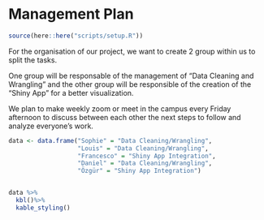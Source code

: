 # Management Plan

```r
source(here::here("scripts/setup.R"))
```


For the organisation of our project, we want to create 2 group within us to split the tasks. 

One group will be responsable of the management of "Data Cleaning and Wrangling" and the other group will be responsible of the creation of the "Shiny App" for a better visualization. 

We plan to make weekly zoom or meet in the campus every Friday afternoon to discuss between each other the next steps to follow and analyze everyone's work. 


```r

data <- data.frame("Sophie" = "Data Cleaning/Wrangling",
                   "Louis" = "Data Cleaning/Wrangling",
                   "Francesco" = "Shiny App Integration",
                   "Daniel" = "Data Cleaning/Wrangling",
                   "Özgür" = "Shiny App Integration")


data %>%
  kbl()%>%
  kable_styling()

```






